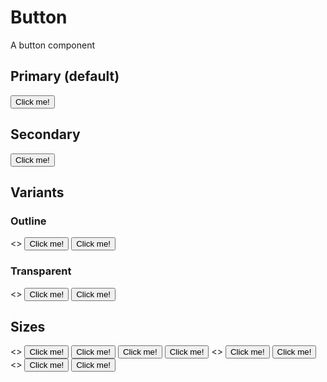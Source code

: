 

<Meta title="Button" component={Button} />

# Button

A button component

## Primary (default)

<Preview>
	<Story name="Primary">
		<Button>Click me!</Button>
	</Story>
</Preview>

## Secondary

<Preview>
	<Story name="Secondary">
		<Button secondary>Click me!</Button>
	</Story>
</Preview>

## Variants

### Outline

<Preview>
	<Story name="Outline">
		<>
			<Button variant="outline">Click me!</Button>
			<Button secondary variant="outline">Click me!</Button>
		</>
	</Story>
</Preview>

### Transparent

<Preview>
	<Story name="Transparent">
		<>
			<Button variant="transparent">Click me!</Button>
			<Button secondary variant="transparent">Click me!</Button>
		</>
	</Story>
</Preview>

## Sizes

<Preview>
	<Story name="Fluid">
		<>
			<Button size="fluid">Click me!</Button>
			<Button secondary size="fluid">Click me!</Button>
			<Button size="fluid" variant="outline">Click me!</Button>
			<Button secondary size="fluid" variant="transparent">Click me!</Button>
		</>
	</Story>
	<Story name="Small">
		<>
			<Button size="sm">Click me!</Button>
			<Button secondary size="sm">Click me!</Button>
		</>
	</Story>
	<Story name="Extra small">
		<>
			<Button size="xs">Click me!</Button>
			<Button secondary size="xs">Click me!</Button>
		</>
	</Story>
</Preview>
